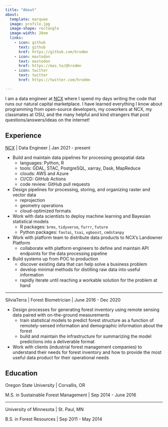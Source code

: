 ```yaml
---
title: "About"
about:
  template: marquee
  image: profile.jpg
  image-shape: rectangle
  image-width: 20em
  links:
    - icon: github
      text: github
      href: https://github.com/hrodmn
    - icon: mastodon
      text: mastodon
      href: https://mas.to/@hrodmn
    - icon: twitter
      text: twitter
      href: https://twitter.com/hrodmn

---
```


I am a data engineer at [NCX](https://ncx.com) where I spend my days writing the
code that runs our natural capital marketplace.
I have learned everything I know about programming from open-source developers,
my coworkers at NCX, my classmates at OSU, and the many helpful and kind
strangers that post questions/answers/ideas on the internet!

## Experience

[NCX](https://ncx.com) | Data Engineer | Jan 2021 - present

- Build and maintain data pipelines for processing geospatial data
  - languages: Python, R
  - tools: GDAL, STAC, PostgreSQL, xarray, Dask, MapReduce
  - clouds: AWS and Azure
  - CI/CD: GitHub Actions
  - code review: GitHub pull requests
- Design pipelines for processing, storing, and organizing raster and vector
  data
  - reprojection
  - geometry operations
  - cloud-optimized formats
- Work with data scientists to deploy machine learning and Bayesian statistical
  models
  - R packages: `brms`, `tidyverse`, `furrr`, `future`
  - Python packages: `fastai`, `tsai`, `xgboost`, `cmdstanpy`
- Work with platform team to distribute data products to NCX's Landowner
  Platform
  - collaborate with platform engineers to define and maintain API endpoints for
    the data processing pipeline
- Build systems up from POC to production
  - discover existing data that can help solve a business problem 
  - develop minimal methods for distilling raw data into useful information
  - rapidly iterate until reaching a workable solution for the problem at hand

---

SilviaTerra | Forest Biometrician | June 2016 - Dec 2020

- Design processes for generating forest inventory using remote sensing data
paired with on-the-ground measurements
  - train statistical models to predict forest structure as a function of
    remotely-sensed information and demographic information about the forest
  - build and maintain the infrastructure for summarizing the model predictions
    into a deliverable format
- Work with clients (industrial forest management companies) to understand their
needs for forest inventory and how to provide the most useful data product for
their operational needs

## Education

Oregon State University | Corvallis, OR

M.S. in Sustainable Forest Management | Sep 2014 - June 2016

---

University of Minnesota | St. Paul, MN

B.S. in Forest Resources | Sep 2011 - May 2014




